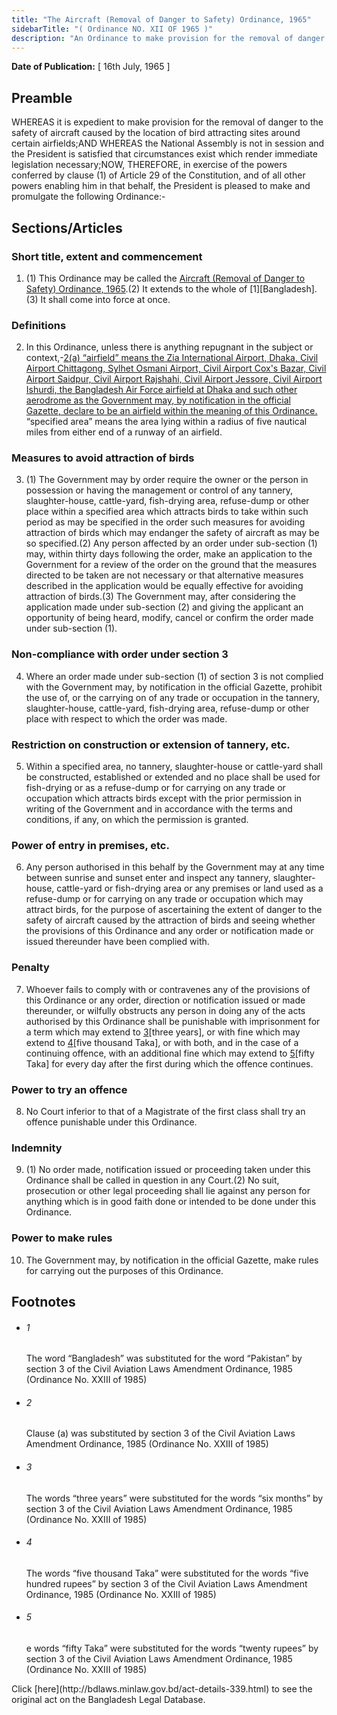 ```yaml
---
title: "The Aircraft (Removal of Danger to Safety) Ordinance, 1965"
sidebarTitle: "( Ordinance NO. XII OF 1965 )"
description: "An Ordinance to make provision for the removal of danger to the safety of aircraft.♣"
---
```


**Date of Publication:** [ 16th July, 1965 ]

## Preamble

WHEREAS it is expedient to make provision for the removal of danger to the safety of aircraft caused by the location of bird attracting sites around certain airfields;AND WHEREAS the National Assembly is not in session and the President is satisfied that circumstances exist which render immediate legislation necessary;NOW, THEREFORE, in exercise of the powers conferred by clause (1) of Article 29 of the Constitution, and of all other powers enabling him in that behalf, the President is pleased to make and promulgate the following Ordinance:-

## Sections/Articles

### Short title, extent and commencement

1. (1) This Ordinance may be called the [Aircraft (Removal of Danger to Safety) Ordinance, 1965](/laws/volume-14/act-339 "Aircraft (Removal of Danger to Safety) Ordinance, 1965").(2) It extends to the whole of [1][Bangladesh].(3) It shall come into force at once.

### Definitions

2. In this Ordinance, unless there is anything repugnant in the subject or context,-[2](1)[(a) “airfield” means the Zia International Airport, Dhaka, Civil Airport Chittagong, Sylhet Osmani Airport, Civil Airport Cox's Bazar, Civil Airport Saidpur, Civil Airport Rajshahi, Civil Airport Jessore, Civil Airport Ishurdi, the Bangladesh Air Force airfield at Dhaka and such other aerodrome as the Government may, by notification in the official Gazette, declare to be an airfield within the meaning of this Ordinance.](b) “specified area” means the area lying within a radius of five nautical miles from either end of a runway of an airfield.

### Measures to avoid attraction of birds

3. (1) The Government may by order require the owner or the person in possession or having the management or control of any tannery, slaughter-house, cattle-yard, fish-drying area, refuse-dump or other place within a specified area which attracts birds to take within such period as may be specified in the order such measures for avoiding attraction of birds which may endanger the safety of aircraft as may be so specified.(2) Any person affected by an order under sub-section (1) may, within thirty days following the order, make an application to the Government for a review of the order on the ground that the measures directed to be taken are not necessary or that alternative measures described in the application would be equally effective for avoiding attraction of birds.(3) The Government may, after considering the application made under sub-section (2) and giving the applicant an opportunity of being heard, modify, cancel or confirm the order made under sub-section (1).

### Non-compliance with order under section 3

4. Where an order made under sub-section (1) of section 3 is not complied with the Government may, by notification in the official Gazette, prohibit the use of, or the carrying on of any trade or occupation in the tannery, slaughter-house, cattle-yard, fish-drying area, refuse-dump or other place with respect to which the order was made.

### Restriction on construction or extension of tannery, etc.

5. Within a specified area, no tannery, slaughter-house or cattle-yard shall be constructed, established or extended and no place shall be used for fish-drying or as a refuse-dump or for carrying on any trade or occupation which attracts birds except with the prior permission in writing of the Government and in accordance with the terms and conditions, if any, on which the permission is granted.

### Power of entry in premises, etc.

6. Any person authorised in this behalf by the Government may at any time between sunrise and sunset enter and inspect any tannery, slaughter-house, cattle-yard or fish-drying area or any premises or land used as a refuse-dump or for carrying on any trade or occupation which may attract birds, for the purpose of ascertaining the extent of danger to the safety of aircraft caused by the attraction of birds and seeing whether the provisions of this Ordinance and any order or notification made or issued thereunder have been complied with.

### Penalty

7. Whoever fails to comply with or contravenes any of the provisions of this Ordinance or any order, direction or notification issued or made thereunder, or wilfully obstructs any person in doing any of the acts authorised by this Ordinance shall be punishable with imprisonment for a term which may extend to [3](1)[three years], or with fine which may extend to [4](2)[five thousand Taka], or with both, and in the case of a continuing offence, with an additional fine which may extend to [5](3)[fifty Taka] for every day after the first during which the offence continues.

### Power to try an offence

8. No Court inferior to that of a Magistrate of the first class shall try an offence punishable under this Ordinance.

### Indemnity

9. (1) No order made, notification issued or proceeding taken under this Ordinance shall be called in question in any Court.(2) No suit, prosecution or other legal proceeding shall lie against any person for anything which is in good faith done or intended to be done under this Ordinance.

### Power to make rules

10. The Government may, by notification in the official Gazette, make rules for carrying out the purposes of this Ordinance.

## Footnotes

- ###### 1

  The word “Bangladesh” was substituted for the word “Pakistan” by section 3 of the Civil Aviation Laws Amendment Ordinance, 1985 (Ordinance No. XXIII of 1985)

- ###### 2

  Clause (a) was substituted by section 3 of the Civil Aviation Laws Amendment Ordinance, 1985 (Ordinance No. XXIII of 1985)

- ###### 3

  The words “three years” were substituted for the words “six months” by section 3 of the Civil Aviation Laws Amendment Ordinance, 1985 (Ordinance No. XXIII of 1985)

- ###### 4

  The words “five thousand Taka” were substituted for the words “five hundred rupees” by section 3 of the Civil Aviation Laws Amendment Ordinance, 1985 (Ordinance No. XXIII of 1985)

- ###### 5

  e words “fifty Taka” were substituted for the words “twenty rupees” by section 3 of the Civil Aviation Laws Amendment Ordinance, 1985 (Ordinance No. XXIII of 1985)

<Note>
  Click [here](http://bdlaws.minlaw.gov.bd/act-details-339.html) to see the original act on the Bangladesh Legal Database.
</Note>
